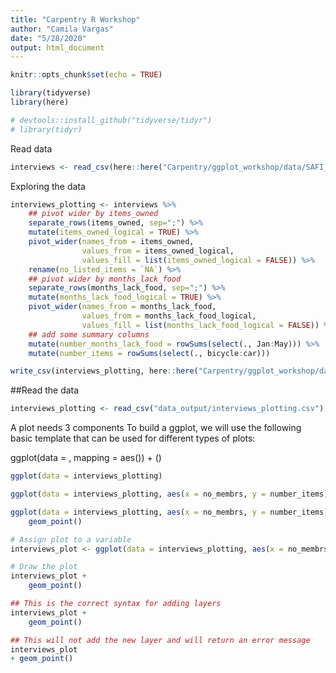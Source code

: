 ```yaml
---
title: "Carpentry R Workshop"
author: "Camila Vargas"
date: "5/28/2020"
output: html_document
---
```


```r
knitr::opts_chunk$set(echo = TRUE)

library(tidyverse)
library(here)

# devtools::install_github("tidyverse/tidyr")
# library(tidyr)

```

Read data
```r
interviews <- read_csv(here::here("Carpentry/ggplot_workshop/data/SAFI_clean.csv"), na = "NULL")
```

Exploring the data
```r
interviews_plotting <- interviews %>%
    ## pivot wider by items_owned
    separate_rows(items_owned, sep=";") %>%
    mutate(items_owned_logical = TRUE) %>%
    pivot_wider(names_from = items_owned, 
                values_from = items_owned_logical, 
                values_fill = list(items_owned_logical = FALSE)) %>%
    rename(no_listed_items = `NA`) %>%
    ## pivot wider by months_lack_food
    separate_rows(months_lack_food, sep=";") %>%
    mutate(months_lack_food_logical = TRUE) %>%
    pivot_wider(names_from = months_lack_food, 
                values_from = months_lack_food_logical, 
                values_fill = list(months_lack_food_logical = FALSE)) %>%
    ## add some summary columns
    mutate(number_months_lack_food = rowSums(select(., Jan:May))) %>%
    mutate(number_items = rowSums(select(., bicycle:car)))

write_csv(interviews_plotting, here::here("Carpentry/ggplot_workshop/data_output/interviews_plotting.csv"))

```


##Read the data


```r
interviews_plotting <- read_csv("data_output/interviews_plotting.csv")
```

A plot needs 3 components
To build a ggplot, we will use the following basic template that can be used for different types of plots:

ggplot(data = <DATA>, mapping = aes(<MAPPINGS>)) +  <GEOM_FUNCTION>()


```r
ggplot(data = interviews_plotting)
```


```r
ggplot(data = interviews_plotting, aes(x = no_membrs, y = number_items))
```


```r
ggplot(data = interviews_plotting, aes(x = no_membrs, y = number_items)) +
    geom_point()
```

```r
# Assign plot to a variable
interviews_plot <- ggplot(data = interviews_plotting, aes(x = no_membrs, y = number_items))

# Draw the plot
interviews_plot +
    geom_point()
```


```r
## This is the correct syntax for adding layers
interviews_plot +
    geom_point()

## This will not add the new layer and will return an error message
interviews_plot
+ geom_point()
```

